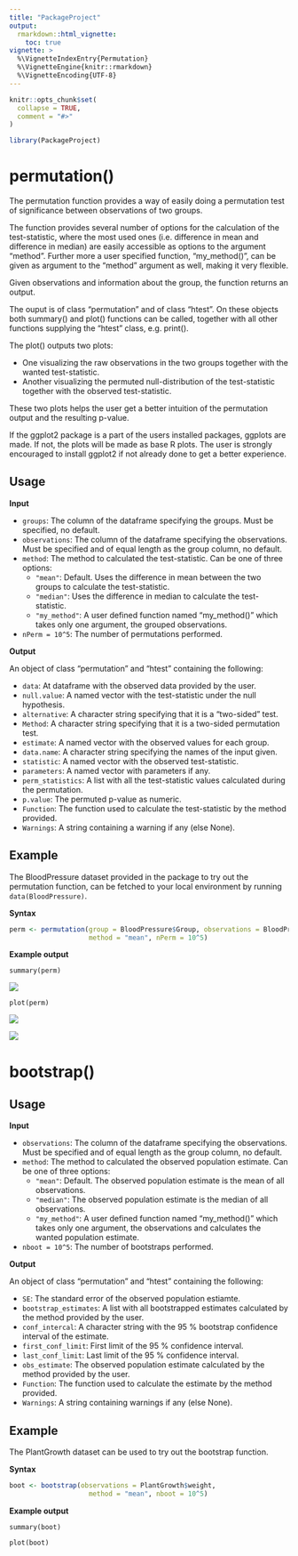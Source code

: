 ```yaml
---
title: "PackageProject"
output: 
  rmarkdown::html_vignette:
    toc: true
vignette: >
  %\VignetteIndexEntry{Permutation}
  %\VignetteEngine{knitr::rmarkdown}
  %\VignetteEncoding{UTF-8}
---
```


```r
knitr::opts_chunk$set(
  collapse = TRUE,
  comment = "#>"
)
```

```r
library(PackageProject)
```

# permutation()

The permutation function provides a way of easily doing a permutation test of significance between observations of two groups. 

The function provides several number of options for the calculation of the test-statistic, where the most used ones (i.e. difference in mean and difference in median) are easily accessible as options to the argument "method". Further more a user specified function, "my_method()", can be given as argument to the "method" argument as well, making it very flexible. 

Given observations and information about the group, the function returns an output.  

The ouput is of class "permutation" and of class "htest". On these objects both summary() and plot() functions can be called, together with all other functions supplying the "htest" class, e.g. print(). 

The plot() outputs two plots: 
 
  - One visualizing the raw observations in the two groups together with the wanted test-statistic. 
  - Another visualizing the permuted null-distribution of the test-statistic together with the observed test-statistic. 
  
These two plots helps the user get a better intuition of the permutation output and the resulting p-value. 

If the ggplot2 package is a part of the users installed packages, ggplots are made. If not, the plots will be made as base R plots. The user is strongly encouraged to install ggplot2 if not already done to get a better experience.

## Usage

**Input**

 - `groups`: The column of the dataframe specifying the groups. Must be specified, no default. 
 - `observations`: The column of the dataframe specifying the observations. Must be specified and of equal length as the group column, no default. 
 - `method`: The method to calculated the test-statistic. Can be one of three options: 
    - `"mean"`: Default. Uses the difference in mean between the two groups to calculate the test-statistic.
    - `"median"`: Uses the difference in median to calculate the test-statistic.
    - `"my_method"`: A user defined function named "my_method()" which takes only one argument, the grouped observations.
 - `nPerm = 10^5`: The number of permutations performed. 

**Output**

An object of class "permutation" and "htest" containing the following: 

 - `data`: At dataframe with the observed data provided by the user. 
 - `null.value`: A named vector with the test-statistic under the null hypothesis.
 - `alternative`: A character string specifying that it is a "two-sided" test.
 - `Method`: A character string specifying that it is a two-sided permutation test.
 - `estimate`: A named vector with the observed values for each group. 
 - `data.name`: A character string specifying the names of the input given. 
 - `statistic`: A named vector with the observed test-statistic.
 - `parameters`: A named vector with parameters if any. 
 - `perm_statistics`: A list with all the test-statistic values calculated during the permutation. 
 - `p.value`: The permuted p-value as numeric.
 - `Function`: The function used to calculate the test-statistic by the method provided.
 - `Warnings`: A string containing a warning if any (else None).

## Example

The BloodPressure dataset provided in the package to try out the permutation function, can be fetched to your local environment by running `data(BloodPressure)`.

**Syntax**

```r
perm <- permutation(group = BloodPressure$Group, observations = BloodPressure$Blood_pressure, 
                    method = "mean", nPerm = 10^5)
```

**Example output**

`summary(perm)`

![](../Summary.png)

`plot(perm)`

![](../Obs_plot.png)

![](../null_dist.png)


# bootstrap()

## Usage

**Input**

 - `observations`: The column of the dataframe specifying the observations. Must be specified and of equal length as the group column, no default. 
 - `method`: The method to calculated the observed population estimate. Can be one of three options: 
    - `"mean"`: Default. The observed population estimate is the mean of all observations. 
    - `"median"`: The observed population estimate is the median of all observations.
    - `"my_method"`: A user defined function named "my_method()" which takes only one argument, the observations and calculates the wanted population estimate. 
 - `nboot = 10^5`: The number of bootstraps performed. 
 
**Output**

An object of class "permutation" and "htest" containing the following: 

 - `SE`: The standard error of the observed population estiamte.
 - `bootstrap_estimates`: A list with all bootstrapped estimates calculated by the method provided by the user. 
 - `conf_intercal`: A character string with the 95 % bootstrap confidence interval of the estimate.
 - `first_conf_limit`: First limit of the 95 % confidence interval.
 - `last_conf_limit`: Last limit of the 95 % confidence interval.
 - `obs_estimate`: The observed population estimate calculated by the method provided by the user. 
 - `Function`: The function used to calculate the estimate by the method provided. 
 - `Warnings`: A string containing warnings if any (else None).

## Example

The PlantGrowth dataset can be used to try out the bootstrap function. 

**Syntax**

```r
boot <- bootstrap(observations = PlantGrowth$weight, 
                    method = "mean", nboot = 10^5)
```

**Example output**

`summary(boot)`

`plot(boot)`

